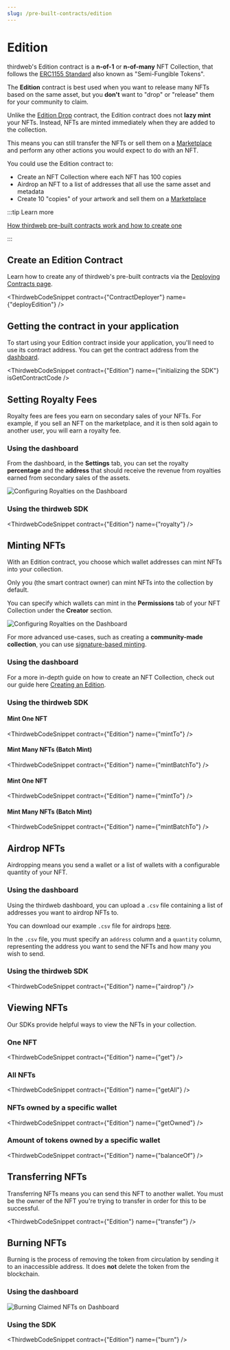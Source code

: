 ```yaml
---
slug: /pre-built-contracts/edition
---
```



# Edition

thirdweb's Edition contract is a **n-of-1** or **n-of-many** NFT Collection, that follows the [ERC1155 Standard](https://eips.ethereum.org/EIPS/eip-1155) also known as "Semi-Fungible Tokens".

The **Edition** contract is best used when you want to release many NFTs based on the same asset, but you **don't** want to "drop" or "release" them for your community to claim.

Unlike the [Edition Drop](/pre-built-contracts/edition-drop) contract, the Edition contract does not **lazy mint** your NFTs. Instead, NFTs are minted immediately when they are added to the collection.

This means you can still transfer the NFTs or sell them on a [Marketplace](/pre-built-contracts/marketplace) and perform any other actions you would expect to do with an NFT.

You could use the Edition contract to:

- Create an NFT Collection where each NFT has 100 copies
- Airdrop an NFT to a list of addresses that all use the same asset and metadata
- Create 10 "copies" of your artwork and sell them on a [Marketplace](/pre-built-contracts/marketplace)

:::tip Learn more

[How thirdweb pre-built contracts work and how to create one](/pre-built-contracts)

:::

## Create an Edition Contract

Learn how to create any of thirdweb's pre-built contracts via the [Deploying Contracts page](/getting-started/deploying-contracts).

<ThirdwebCodeSnippet contract={"ContractDeployer"} name={"deployEdition"} />

## Getting the contract in your application

To start using your Edition contract inside your application, you'll need to use its contract address. You can get the contract address from the [dashboard](https://thirdweb.com/dashboard).

<ThirdwebCodeSnippet
  contract={"Edition"}
  name={"initializing the SDK"}
  isGetContractCode
/>

## Setting Royalty Fees

Royalty fees are fees you earn on secondary sales of your NFTs. For example, if you sell an NFT on the marketplace, and it is then sold again to another user, you will earn a royalty fee.

### Using the dashboard

From the dashboard, in the **Settings** tab, you can set the royalty **percentage** and the **address** that should receive the revenue from royalties earned from secondary sales of the assets.

![Configuring Royalties on the Dashboard](../assets/royalties.png)

### Using the thirdweb SDK

<ThirdwebCodeSnippet contract={"Edition"} name={"royalty"} />

## Minting NFTs

With an Edition contract, you choose which wallet addresses can mint NFTs into your collection.

Only you (the smart contract owner) can mint NFTs into the collection by default.

You can specify which wallets can mint in the **Permissions** tab of your NFT Collection under the **Creator** section.

![Configuring Royalties on the Dashboard](../assets/creator-section.png)

For more advanced use-cases, such as creating a **community-made collection**, you can use [signature-based minting](/typescript/sdk.erc1155signatureminting).

### Using the dashboard

For a more in-depth guide on how to create an NFT Collection, check out our guide here [Creating an Edition](guides/sell-nft-multiple-currencies#creating-an-edition-and-nft).

### Using the thirdweb SDK

#### Mint One NFT

<ThirdwebCodeSnippet contract={"Edition"} name={"mintTo"} />

#### Mint Many NFTs (Batch Mint)

<ThirdwebCodeSnippet contract={"Edition"} name={"mintBatchTo"} />

#### Mint One NFT

<ThirdwebCodeSnippet contract={"Edition"} name={"mintTo"} />

#### Mint Many NFTs (Batch Mint)

<ThirdwebCodeSnippet contract={"Edition"} name={"mintBatchTo"} />

## Airdrop NFTs

Airdropping means you send a wallet or a list of wallets with a configurable quantity of your NFT.

### Using the dashboard

Using the thirdweb dashboard, you can upload a `.csv` file containing a list of addresses you want to airdrop NFTs to.

You can download our example `.csv` file for airdrops [here](https://thirdweb.com/airdrop.csv).

In the `.csv` file, you must specify an `address` column and a `quantity` column, representing the address you want to send the NFTs and how many you wish to send.

### Using the thirdweb SDK

<ThirdwebCodeSnippet contract={"Edition"} name={"airdrop"} />

## Viewing NFTs

Our SDKs provide helpful ways to view the NFTs in your collection.

### One NFT

<ThirdwebCodeSnippet contract={"Edition"} name={"get"} />

### All NFTs

<ThirdwebCodeSnippet contract={"Edition"} name={"getAll"} />

### NFTs owned by a specific wallet

<ThirdwebCodeSnippet contract={"Edition"} name={"getOwned"} />

### Amount of tokens owned by a specific wallet

<ThirdwebCodeSnippet contract={"Edition"} name={"balanceOf"} />

## Transferring NFTs

Transferring NFTs means you can send this NFT to another wallet. You must be the owner of the NFT you're trying to transfer in order for this to be successful.

<ThirdwebCodeSnippet contract={"Edition"} name={"transfer"} />

## Burning NFTs

Burning is the process of removing the token from circulation by sending it to an inaccessible address. It does **not** delete the token from the blockchain.

### Using the dashboard

![Burning Claimed NFTs on Dashboard](../assets/burn.png)

### Using the SDK

<ThirdwebCodeSnippet contract={"Edition"} name={"burn"} />
